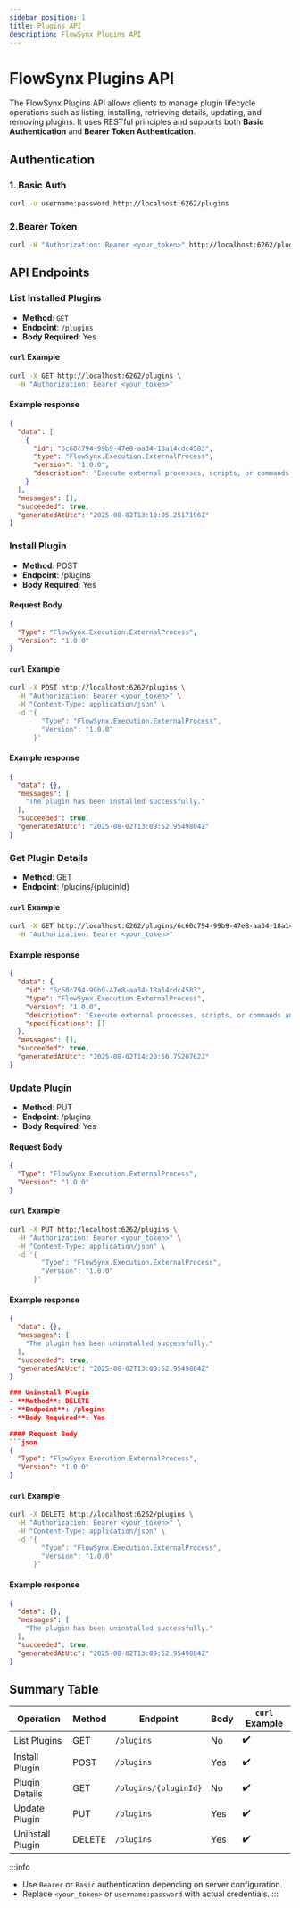 ```yaml
---
sidebar_position: 1
title: Plugins API
description: FlowSynx Plugins API
---
```


# FlowSynx Plugins API

The FlowSynx Plugins API allows clients to manage plugin lifecycle operations such as 
listing, installing, retrieving details, updating, and removing plugins. 
It uses RESTful principles and supports both **Basic Authentication** and **Bearer Token Authentication**.

## Authentication
### 1. Basic Auth

```bash
curl -u username:password http://localhost:6262/plugins
```

### 2.Bearer Token
```bash
curl -H "Authorization: Bearer <your_token>" http://localhost:6262/plugins
```

## API Endpoints
### List Installed Plugins
- **Method**: `GET`
- **Endpoint**: `/plugins`
- **Body Required**: Yes

#### `curl` Example
```bash
curl -X GET http://localhost:6262/plugins \
  -H "Authorization: Bearer <your_token>"
```

#### Example response
```json
{
  "data": [
    {
      "id": "6c60c794-99b9-47e8-aa34-18a14cdc4583",
      "type": "FlowSynx.Execution.ExternalProcess",
      "version": "1.0.0",
      "description": "Execute external processes, scripts, or commands and capture their output, enabling integration of external tasks within workflows."
    }
  ],
  "messages": [],
  "succeeded": true,
  "generatedAtUtc": "2025-08-02T13:10:05.2517196Z"
}
```

### Install Plugin
- **Method**: POST
- **Endpoint**: /plugins
- **Body Required**: Yes

#### Request Body
```json
{
  "Type": "FlowSynx.Execution.ExternalProcess",
  "Version": "1.0.0"
}
```

#### `curl` Example
```bash
curl -X POST http://localhost:6262/plugins \
  -H "Authorization: Bearer <your_token>" \
  -H "Content-Type: application/json" \
  -d '{
        "Type": "FlowSynx.Execution.ExternalProcess",
        "Version": "1.0.0"
      }'
```

#### Example response
```json
{
  "data": {},
  "messages": [
    "The plugin has been installed successfully."
  ],
  "succeeded": true,
  "generatedAtUtc": "2025-08-02T13:09:52.9549804Z"
}
```

### Get Plugin Details
- **Method**: GET
- **Endpoint**: /plugins/\{pluginId\}

#### `curl` Example
```bash
curl -X GET http://localhost:6262/plugins/6c60c794-99b9-47e8-aa34-18a14cdc4583 \
  -H "Authorization: Bearer <your_token>"
```

#### Example response
```json
{
  "data": {
    "id": "6c60c794-99b9-47e8-aa34-18a14cdc4583",
    "type": "FlowSynx.Execution.ExternalProcess",
    "version": "1.0.0",
    "description": "Execute external processes, scripts, or commands and capture their output, enabling integration of external tasks within workflows.",
    "specifications": []
  },
  "messages": [],
  "succeeded": true,
  "generatedAtUtc": "2025-08-02T14:20:56.7520762Z"
}
```

### Update Plugin
- **Method**: PUT
- **Endpoint**: /plugins
- **Body Required**: Yes

#### Request Body
```json
{
  "Type": "FlowSynx.Execution.ExternalProcess",
  "Version": "1.0.0"
}
```

#### `curl` Example
```bash
curl -X PUT http:/localhost:6262/plugins \
  -H "Authorization: Bearer <your_token>" \
  -H "Content-Type: application/json" \
  -d '{
        "Type": "FlowSynx.Execution.ExternalProcess",
        "Version": "1.0.0"
      }'
```

#### Example response
```json
{
  "data": {},
  "messages": [
    "The plugin has been uninstalled successfully."
  ],
  "succeeded": true,
  "generatedAtUtc": "2025-08-02T13:09:52.9549804Z"
}

### Uninstall Plugin
- **Method**: DELETE
- **Endpoint**: /plugins
- **Body Required**: Yes

#### Request Body
```json
{
  "Type": "FlowSynx.Execution.ExternalProcess",
  "Version": "1.0.0"
}
```

#### `curl` Example
```bash
curl -X DELETE http://localhost:6262/plugins \
  -H "Authorization: Bearer <your_token>" \
  -H "Content-Type: application/json" \
  -d '{
        "Type": "FlowSynx.Execution.ExternalProcess",
        "Version": "1.0.0"
      }'
```

#### Example response
```json
{
  "data": {},
  "messages": [
    "The plugin has been uninstalled successfully."
  ],
  "succeeded": true,
  "generatedAtUtc": "2025-08-02T13:09:52.9549804Z"
}
```

## Summary Table
| Operation         | Method | Endpoint              | Body | `curl` Example |
| ----------------- | ------ | --------------------- | ---- | -------------- |
| List Plugins      | GET    | `/plugins`            | No   | ✔️             |
| Install Plugin    | POST   | `/plugins`            | Yes  | ✔️             |
| Plugin Details    | GET    | `/plugins/{pluginId}` | No   | ✔️             |
| Update Plugin     | PUT    | `/plugins`            | Yes  | ✔️             |
| Uninstall Plugin  | DELETE | `/plugins`            | Yes  | ✔️             |

:::info
- Use `Bearer` or `Basic` authentication depending on server configuration.  
- Replace `<your_token>` or `username:password` with actual credentials.
:::